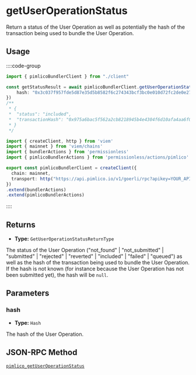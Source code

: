 # getUserOperationStatus

Return a status of the User Operation as well as potentially the hash of the transaction being used to bundle the User Operation.

## Usage

::::code-group

```ts [example.ts]
import { pimlicoBundlerClient } from "./client"

const getStatusResult = await pimlicoBundlerClient.getUserOperationStatus({
    hash: "0x3c037f957fde5d87e35d5b8582f6c274343bcf3bc0e010d72fc2de0e27f4a6aa"
})
/**
 * {
 *  "status": "included",
 *  "transactionHash": "0x975a6bac5f562a2cb8218945b4e4304f6d10afa4aa6f02830e6d6dcafc450d66"
 * }
 */

```

```ts [client.ts]
import { createClient, http } from 'viem'
import { mainnet } from 'viem/chains'
import { bundlerActions } from 'permissionless'
import { pimlicoBundlerActions } from 'permissionless/actions/pimlico'

export const pimlicoBundlerClient = createClient({ 
  chain: mainnet,
  transport: http("https://api.pimlico.io/v1/goerli/rpc?apikey=YOUR_API_KEY_HERE")
})
.extend(bundlerActions)
.extend(pimlicoBundlerActions)
```

::::

## Returns

- **Type:** `GetUserOperationStatusReturnType`

The status of the User Operation ("not_found" | "not_submitted" | "submitted" | "rejected" | "reverted" | "included" | "failed" | "queued") as well as the hash of the transaction being used to bundle the User Operation. If the hash is not known (for instance because the User Operation has not been submitted yet), the hash will be `null`.

## Parameters

### hash

- **Type:** `Hash`

The hash of the User Operation.

## JSON-RPC Method

[`pimlico_getUserOperationStatus`](/bundler/reference/endpoints/pimlico_getUserOperationStatus)